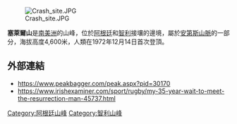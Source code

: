 [[Image:Crash_site.JPG|right]]

{{coord|34.749448|S|70.306322|W|display=title}}

'''塞萊爾山'''是[[南美洲|南美洲]]的山峰，位於[[阿根廷|阿根廷]]和[[智利|智利]]接壤的邊境，屬於[[安第斯山脈|安第斯山脈]]的一部分，海拔高度4,600米，人類在1972年12月14日首次登頂。

==外部連結==
* https://www.peakbagger.com/peak.aspx?pid=30170 {{Wayback|url=https://www.peakbagger.com/peak.aspx?pid=30170 |date=20210412134527 }}
* https://www.irishexaminer.com/sport/rugby/my-35-year-wait-to-meet-the-resurrection-man-45737.html {{Wayback|url=https://www.irishexaminer.com/sport/rugby/my-35-year-wait-to-meet-the-resurrection-man-45737.html |date=20190417180306 }}

[[Category:阿根廷山峰|Category:阿根廷山峰]]
[[Category:智利山峰|Category:智利山峰]]
{{Argentina-geo-stub}}
{{Chile-geo-stub}}